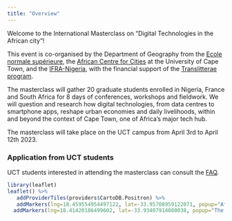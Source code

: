 ---
title: "Overview"
---

Welcome to the International Masterclass on "Digital Technologies in the African city"!

This event is co-organised by the Department of Geography from the [Ecole normale supérieure](https://www.ens.psl.eu/), the [African Centre for Cities](https://www.africancentreforcities.net/) at the University of Cape Town, and the [IFRA-Nigeria](https://www.ifra-nigeria.org/about-us/ifra-nigeria), with the financial support of the [Translitterae program](https://www.psl.eu/en/translitterae).

The masterclass will gather 20 graduate students enrolled in Nigeria, France and South Africa for 8 days of conferences, workshops and fieldwork. We will question and research how digital technologies, from data centres to smartphone apps, reshape urban economies and daily livelihoods, within and beyond the context of Cape Town, one of Africa's major tech hub.

The masterclass will take place on the UCT campus from April 3rd to April 12th 2023.

### Application from UCT students

UCT students interested in attending the masterclass can consult the [FAQ](https://jmigozzi.github.io/masterclass/FAQ.html).

```{r, include=T, echo=FALSE}

library(leaflet)
leaflet() %>%
   addProviderTiles(providers$CartoDB.Positron) %>% 
   addMarkers(lng=18.459554954497122, lat=-33.95708959122071, popup="African Center for Cities, University of Cape Town") %>% 
  addMarkers(lng=18.41420186499602, lat=-33.93407914080038, popup="The Lenox Guesthouse")
```
